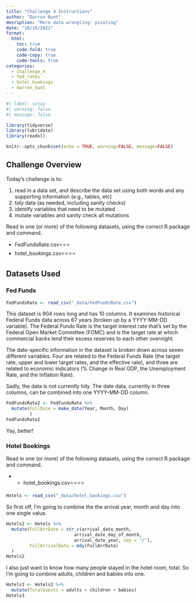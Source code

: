 ```yaml
---
title: "Challenge 4 Instructions"
author: "Darron Bunt"
desription: "More data wrangling: pivoting"
date: "10/16/2022"
format:
  html:
    toc: true
    code-fold: true
    code-copy: true
    code-tools: true
categories:
  - challenge_4
  - fed_rates
  - hotel_bookings
  - darron_bunt
---
```


```r
#| label: setup
#| warning: false
#| message: false

library(tidyverse)
library(lubridate)
library(readxl)

knitr::opts_chunk$set(echo = TRUE, warning=FALSE, message=FALSE)
```

## Challenge Overview

Today's challenge is to:

1)  read in a data set, and describe the data set using both words and any supporting information (e.g., tables, etc)
2)  tidy data (as needed, including sanity checks)
3)  identify variables that need to be mutated
4)  mutate variables and sanity check all mutations

Read in one (or more) of the following datasets, using the correct R package and command.

-   FedFundsRate.csv⭐⭐⭐
-   hotel_bookings.csv⭐⭐⭐⭐

## Datasets Used 
::: panel-tabset

### Fed Funds 


```r
FedFundsRate <- read_csv("_data/FedFundsRate.csv")

```

This dataset is 904 rows long and has 10 columns. It examines historical Federal Funds data across 67 years (broken up by a YYYY-MM-DD variable). The Federal Funds Rate is the target interest rate that's set by the Federal Open Market Committee (FOMC) and is the target rate at which commercial banks lend their excess reserves to each other overnight.

The date-specific information in the dataset is broken down across seven different variables. Four are related to the Federal Funds Rate (the target rate, upper and lower target rates, and the effective rate), and three are related to economic indicators (% Change in Real GDP, the Unemployment Rate, and the Inflation Rate).

Sadly, the data is not currently tidy. The date data, currently in three columns, can be combined into one YYYY-MM-DD column. 

```r
FedFundsRate2 <- FedFundsRate %>%
  mutate(FullDate = make_date(Year, Month, Day)
         )
FedFundsRate2

```

Yay, better!

### Hotel Bookings 

Read in one (or more) of the following datasets, using the correct R package and command.

-   -   hotel_bookings.csv⭐⭐⭐⭐

```r
Hotels <- read_csv("_data/hotel_bookings.csv")
```

So first off, I'm going to combine the the arrival year, month and day into one single value. 

```r
Hotels2 <- Hotels %>%
  mutate(FullArrDate = str_c(arrival_date_month,
                          arrival_date_day_of_month,
                          arrival_date_year, sep = "/"),
         FullArrivalDate = mdy(FullArrDate)
  )
Hotels2
```
I also just want to know how many people stayed in the hotel room, total. So I'm going to combine adults, children and babies into one.

```r
Hotels3 <- Hotels2 %>%
  mutate(TotalGuests = adults + children + babies)
Hotels3
```
:::
